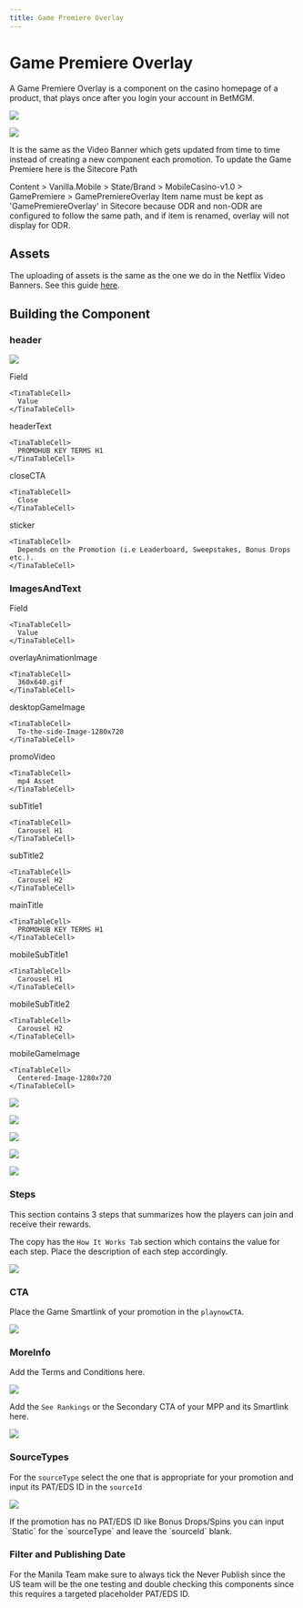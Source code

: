 ```yaml
---
title: Game Premiere Overlay
---
```


# Game Premiere Overlay

A Game Premiere Overlay is a component on the casino homepage of a product, that plays once after you login your account in BetMGM.

![](https://res.cloudinary.com/dlfu36fiw/image/upload/v1746682222/builds/game-premiere-overlay/GamePremiere_Image1_nwgneb.png)

![](https://res.cloudinary.com/dlfu36fiw/image/upload/v1746683926/builds/game-premiere-overlay/GamePremiere_Image3_a4zg1i.png)

It is the same as the Video Banner which gets updated from time to time instead of creating a new component each promotion. To update the Game Premiere here is the Sitecore Path

<Admonition type="info" title="SiteCore Path">
  Content > Vanilla.Mobile > State/Brand > MobileCasino-v1.0 > GamePremiere > GamePremiereOverlay
</Admonition>

<Admonition type="info" title="Note">
  Item name must be kept as 'GamePremiereOverlay' in Sitecore because ODR and non-ODR are configured to follow the same path, and if item is renamed, overlay will not display for ODR.
</Admonition>

## Assets

The uploading of assets is the same as the one we do in the Netflix Video Banners. See this guide [here](https://betmgm-manila-cms-docs.netlify.app/docs/builds/assets-uploading/#uploading-mp4-file-for-video-banner "here").

## Building the Component

### header

![](https://res.cloudinary.com/dlfu36fiw/image/upload/v1746683922/builds/game-premiere-overlay/GamePremiere_Image2_nmekwi.png)

<TinaTable topHeader={true}>
  <TinaTableRow>
    <TinaTableCell>
      Field
    </TinaTableCell>

    <TinaTableCell>
      Value
    </TinaTableCell>
  </TinaTableRow>

  <TinaTableRow>
    <TinaTableCell>
      headerText
    </TinaTableCell>

    <TinaTableCell>
      PROMOHUB KEY TERMS H1
    </TinaTableCell>
  </TinaTableRow>

  <TinaTableRow>
    <TinaTableCell>
      closeCTA
    </TinaTableCell>

    <TinaTableCell>
      Close
    </TinaTableCell>
  </TinaTableRow>

  <TinaTableRow>
    <TinaTableCell>
      sticker
    </TinaTableCell>

    <TinaTableCell>
      Depends on the Promotion (i.e Leaderboard, Sweepstakes, Bonus Drops etc.).
    </TinaTableCell>
  </TinaTableRow>
</TinaTable>

### ImagesAndText

<TinaTable topHeader={true}>
  <TinaTableRow>
    <TinaTableCell>
      Field
    </TinaTableCell>

    <TinaTableCell>
      Value
    </TinaTableCell>
  </TinaTableRow>

  <TinaTableRow>
    <TinaTableCell>
      overlayAnimationImage
    </TinaTableCell>

    <TinaTableCell>
      360x640.gif
    </TinaTableCell>
  </TinaTableRow>

  <TinaTableRow>
    <TinaTableCell>
      desktopGameImage
    </TinaTableCell>

    <TinaTableCell>
      To-the-side-Image-1280x720
    </TinaTableCell>
  </TinaTableRow>

  <TinaTableRow>
    <TinaTableCell>
      promoVideo
    </TinaTableCell>

    <TinaTableCell>
      mp4 Asset
    </TinaTableCell>
  </TinaTableRow>

  <TinaTableRow>
    <TinaTableCell>
      subTitle1
    </TinaTableCell>

    <TinaTableCell>
      Carousel H1
    </TinaTableCell>
  </TinaTableRow>

  <TinaTableRow>
    <TinaTableCell>
      subTitle2
    </TinaTableCell>

    <TinaTableCell>
      Carousel H2
    </TinaTableCell>
  </TinaTableRow>

  <TinaTableRow>
    <TinaTableCell>
      mainTitle
    </TinaTableCell>

    <TinaTableCell>
      PROMOHUB KEY TERMS H1
    </TinaTableCell>
  </TinaTableRow>

  <TinaTableRow>
    <TinaTableCell>
      mobileSubTitle1
    </TinaTableCell>

    <TinaTableCell>
      Carousel H1
    </TinaTableCell>
  </TinaTableRow>

  <TinaTableRow>
    <TinaTableCell>
      mobileSubTitle2
    </TinaTableCell>

    <TinaTableCell>
      Carousel H2
    </TinaTableCell>
  </TinaTableRow>

  <TinaTableRow>
    <TinaTableCell>
      mobileGameImage
    </TinaTableCell>

    <TinaTableCell>
      Centered-Image-1280x720
    </TinaTableCell>
  </TinaTableRow>
</TinaTable>

![](https://res.cloudinary.com/dlfu36fiw/image/upload/v1746683934/builds/game-premiere-overlay/GamePremiere_overlayanimationimage_ohs9ke.png)

![](https://res.cloudinary.com/dlfu36fiw/image/upload/v1746683937/builds/game-premiere-overlay/GamePremiere_desktopgameimage_ddyxmj.png)

![](https://res.cloudinary.com/dlfu36fiw/image/upload/v1746684873/builds/game-premiere-overlay/GamePremiere_prmovideo_honzoq.png)

![](https://res.cloudinary.com/dlfu36fiw/image/upload/v1746684870/builds/game-premiere-overlay/GamePremiere_maintitle_hokwaw.png)

![](https://res.cloudinary.com/dlfu36fiw/image/upload/v1746683930/builds/game-premiere-overlay/GamePremiere_mobilegameimage_eot9g8.png)

### Steps

This section contains 3 steps that summarizes how the players can join and receive their rewards.

The copy has the `How It Works Tab` section which contains the value for each step. Place the description of each step accordingly.

![](https://res.cloudinary.com/dlfu36fiw/image/upload/v1746685505/builds/game-premiere-overlay/GamePremiere_steps_ibxhfo.png)

### CTA

Place the Game Smartlink of your promotion in the `playnowCTA`.

![](https://res.cloudinary.com/dlfu36fiw/image/upload/v1746685502/builds/game-premiere-overlay/GamePremiere_playnowCTA_yv2ysx.png)

### MoreInfo

Add the Terms and Conditions here.

![](https://res.cloudinary.com/dlfu36fiw/image/upload/v1746685514/builds/game-premiere-overlay/GamePremiere_moreInfo-Terms_mxizu1.png)

Add the `See Rankings` or the Secondary CTA of your MPP and its Smartlink here.

![](https://res.cloudinary.com/dlfu36fiw/image/upload/v1746685511/builds/game-premiere-overlay/GamePremiere_moreInfo-viewDetails_upkptf.png)

### SourceTypes

For the `sourceType` select the one that is appropriate for your promotion and input its PAT/EDS ID in the `sourceId`

![](https://res.cloudinary.com/dlfu36fiw/image/upload/v1746685508/builds/game-premiere-overlay/GamePremiere_sourceSettings_vvrurd.png)

<Admonition type="note" title="Note">
  If the promotion has no PAT/EDS ID like Bonus Drops/Spins you can input `Static` for the `sourceType` and leave the `sourceId` blank.
</Admonition>

### Filter and Publishing Date

<Admonition type="caution" title="Always Set to Never Publish">
  For the Manila Team make sure to always tick the Never Publish since the US team will be the one testing and double checking this components since this requires a targeted placeholder PAT/EDS ID.
</Admonition>
